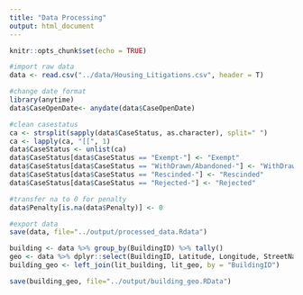 ```yaml
---
title: "Data Processing"
output: html_document
---
```


```r
knitr::opts_chunk$set(echo = TRUE)
```

```r
#import raw data
data <- read.csv("../data/Housing_Litigations.csv", header = T)
```

```r
#change date format
library(anytime)
data$CaseOpenDate<- anydate(data$CaseOpenDate)
```

```r
#clean casestatus
ca <- strsplit(sapply(data$CaseStatus, as.character), split=" ")
ca <- lapply(ca, "[[", 1)
data$CaseStatus <- unlist(ca)
data$CaseStatus[data$CaseStatus == "Exempt-"] <- "Exempt"
data$CaseStatus[data$CaseStatus == "WithDrawn/Abandoned-"] <- "WithDrawn/Abandoned"
data$CaseStatus[data$CaseStatus == "Rescinded-"] <- "Rescinded"
data$CaseStatus[data$CaseStatus == "Rejected-"] <- "Rejected"
```

```r
#transfer na to 0 for penalty
data$Penalty[is.na(data$Penalty)] <- 0
```

```r
#export data
save(data, file="../output/processed_data.Rdata")

building <- data %>% group_by(BuildingID) %>% tally()
geo <- data %>% dplyr::select(BuildingID, Latitude, Longitude, StreetName, HouseNumber, Respondent)
building_geo <- left_join(lit_building, lit_geo, by = "BuildingID")

save(building_geo, file="../output/building_geo.RData")
```

